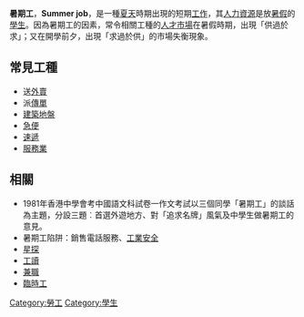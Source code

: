 '''暑期工'''，'''Summer job'''，是一種[[夏天|夏天]]時期出現的短期[[工作|工作]]，其[[人力資源|人力資源]]是放[[暑假|暑假]]的[[學生|學生]]。因為暑期工的因素，常令相關工種的[[人才市場|人才市場]]在暑假時期，出現「供過於求」；又在開學前夕，出現「求過於供」的市場失衡現象。

==常見工種==
* 送[[外賣|外賣]]
* 派[[傳單|傳單]]
* [[建築地盤|建築地盤]]
* [[急便|急便]]
* [[速遞|速遞]]
* [[服務業|服務業]]

==相關==
*1981年香港中學會考中國語文科試卷一作文考試以三個同學「暑期工」的談話為主題，分設三題︰首選外遊地方、對「追求名牌」風氣及中學生做暑期工的意見。
*暑期工陷阱：銷售電話服務、[[工業安全|工業安全]]
*[[星探|星探]]
*[[工讀|工讀]]
*[[兼職|兼職]]
*[[臨時工|臨時工]]

{{就業}}

[[Category:勞工|Category:勞工]]
[[Category:學生|Category:學生]]